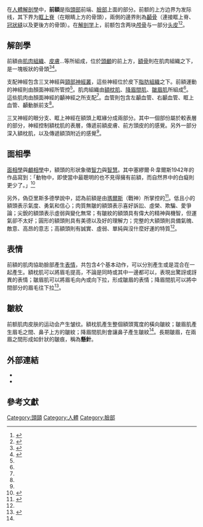 {{Infobox anatomy
| Name        = 前額 
| Latin       = sinciput
| Image       =
| Image2      = Forhead 01 ies.jpg
| Precursor   =
| System      = 众多
| Artery      = [[眶上動脈|眶上動脈]]、[[滑車上動脈|滑車上動脈]]
| Vein        = [[眶上靜脈|眶上靜脈]]、[[額靜脈|額靜脈]]
| Nerve       = [[三叉神經|三叉神經]], [[顏面神經|顏面神經]]
<!--
| MeshName     = Forehead 
| MeshNumber   = A01.456.505.580 
| DorlandsPre  = f_16z 
| DorlandsSuf  = 12379682  
-->
}}
在[[人體解剖學|人體解剖學]]中，'''前額'''是指[[頭部|頭部]]前端、[[臉部|臉部]]上面的部分。前额的上方边界为发际线，其下界为[[眶上脊|眶上脊]]（在眼睛上方的骨頭），兩側的邊界則為[[顳骨|顳骨]]（連接眶上脊、[[冠狀縫|冠狀縫]]以及更後方的骨頭）。在[[解剖学|解剖学]]上，前额包含两块[[颅骨|颅骨]]与一部分[[头皮|头皮]]<ref name=KnizeDrisko>{{cite book|title=The Forehead and Temporal Fossa: Anatomy and Technique|url=https://archive.org/details/foreheadtemporal0000unse|author=David M. Knize and Mel Drisko|publisher=Lippincott Williams & Wilkins|year=2001|isbn=0781720745|id=ISBN 9780781720748|pages=[https://archive.org/details/foreheadtemporal0000unse/page/n25 4]}}</ref><ref name=Nouri1>{{cite book|pages=523|chapter=Reconstructive surgery of Skin Cancer defects|author=Valencia D. Thomas, Wendy Long Mitchell, Neil A. Swanson, Thomas E. Rohrer, and Ken K. Lee|title=Skin Cancer|editor=Keyvan Nouri|publisher=McGraw-Hill Professional|year=2007|isbn=0071472568|id=ISBN 9780071472562}}</ref>。

== 解剖學 ==
前額由[[肌肉組織|肌肉組織]]、[[皮膚|皮膚]]...等所組成，位於[[頭顱|頭顱]]的前上方，[[額骨|額骨]]則在肌肉組織之下，是一塊板狀的骨頭<ref>{{cite book|title=Radiographic anatomy & positioning: an integrated approach|url=https://archive.org/details/radiographicanat0000corn|author=Diane H. Gronefeld|publisher=McGraw-Hill Professional|year=1998|isbn=0838582389|id=ISBN 9780838582381|pages=[https://archive.org/details/radiographicanat0000corn/page/321 321]}}</ref><ref>{{cite book|pages=204|title=Human anatomy & physiology|author=Elaine Nicpon Marieb and Katja Hoehn|edition=7th|publisher=Pearson Education|year=2007|isbn=0321372948|id=ISBN 9780321372949}}</ref>。

支配神經包含三叉神經與[[頸部神經叢|頸部神經叢]]，這些神經位於皮下[[脂肪組織|脂肪組織]]之下。前額運動的神經則由顏面神經所管控<ref name=Nouri1 />。肌肉組織由[[額枕肌|額枕肌]]、[[降眉間肌|降眉間肌]]、[[皺眉肌|皺眉肌]]所組成<ref name=Nouri1 />。這些肌肉由顏面神經的顳神經之所支配<ref name=Nouri1 />。血管則包含左顳血管、右顳血管、眶上血管、顳動脈前支<ref name=Nouri1 />。

三叉神經的眼分支、眶上神經在額頭上眶緣分成兩部分。其中一個部份屬於較表層的部分，神經控制額枕肌的表層，傳遞前額皮膚、前方頭皮的的感覺。另外一部分深入額枕肌，以及傳遞額頂附近的感覺<ref name=KnizeDrisko/>。

== 面相學 ==
[[面相學|面相學]]與[[顱相學|顱相學]]中，額頭的形狀象徵[[智力|智力]]與[[智慧|智慧]]。其中塞繆爾·R·韋爾斯1942年的作品寫到：「動物中，即使當中最聰明的也不見得擁有前額，而自然界中的白癡則更少了。」<ref>{{cite book|title=New Physiognomy Or Signs of Character as Manifested Through Temperament and External Forms and Especially in the Human Face Divine|author=Samuel R. Wells|edition=reprint|publisher=Kessinger Publishing|year=1998|isbn=0766103579|id=ISBN 9780766103573|chapter=The Forehead|pages=260}}</ref>

另外，偽亞里斯多德學說中，認為前額是由[[瑪爾斯|瑪爾斯]]（戰神）所掌控的<ref name=Aristotle>{{cite book|title=The Works of Aristotle|author=Aristotle|editor=William Salmon|pages=71|location=New England|year=1828}}</ref>。低且小的額頭表示氣度、勇氣和信心；肉質無皺的額頭表示喜好訴訟、虛榮、欺騙、愛爭論；尖銳的額頭表示虛弱與變化無常；有皺紋的額頭具有偉大的精神與機智，但運氣卻不太好；圓形的額頭則具有美德以及好的理解力；完整的大額頭則具備氣魄、敵意、高昂的意志；高額頭則有誠實、虛弱、單純與沒什麼好運的特質<ref name=Aristotle/>。

== 表情 ==
前額的肌肉協助臉部產生[[表情|表情]]，共包含4个基本动作，可以分別產生或是混合在一起產生。額枕肌可以將眉毛提高，不論是同時或其中一邊都可以，表現出驚訝或訝異的表情；皺眉肌可以將眉毛向內或向下拉，形成皺眉的表情；降眉間肌可以將中間部分的眉毛往下拉<ref name=PalastangaFieldSoames>{{cite book|pages=[https://archive.org/details/anatomyhumanmove0000pala_k7w4/page/645 645]–646|title=Anatomy and human movement|url=https://archive.org/details/anatomyhumanmove0000pala_k7w4|author=Nigel Palastanga, Derek Field, and Roger Soames|edition=5th|publisher=Elsevier Health Sciences|year=2006|isbn=0750688149|id=ISBN 9780750688147|chapter=Head and Brain}}</ref>。
== 皺紋 ==
前额肌肉皮肤的运动会产生皱纹。額枕肌產生整個額頭寬度的橫向皺紋；皺眉肌產生眉毛之間、鼻子上方的皺紋；降眉間肌則會讓鼻子產生皺紋<ref name=PalastangaFieldSoames/>。長期皺眉，在兩眉之間形成如針狀的皺痕，稱為'''懸針'''。
== 外部連結 ==
{{wikt}}
*{{commons-inline|Category:Forehead|前額}}
*{{eMedicineDictionary|前額}}

== 參考文獻 ==
{{reflist}}

{{人体解剖学}}

[[Category:頭頸|Category:頭頸]]
[[Category:人體|Category:人體]]
[[Category:臉部|Category:臉部]]
